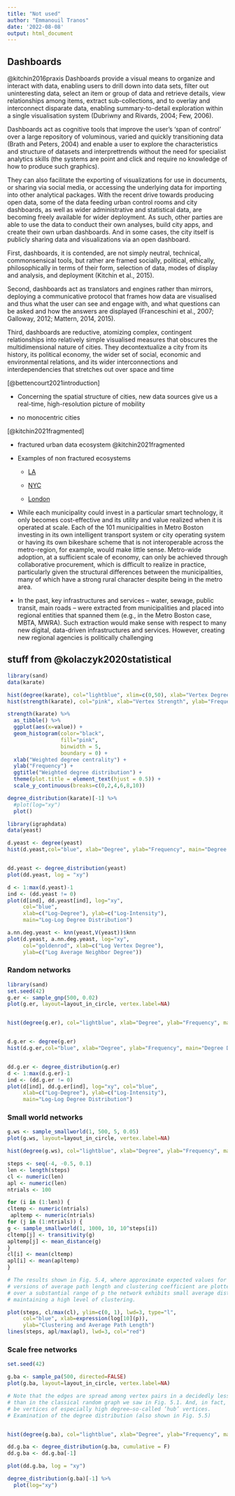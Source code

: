 ```yaml
---
title: "Not used"
author: "Emmanouil Tranos"
date: '2022-08-08'
output: html_document
---
```


## Dashboards

@kitchin2016praxis Dashboards provide a visual means to organize and interact with data, enabling users to drill down into data sets, filter out uninteresting data, select an item or group of data and retrieve details, view relationships among items, extract sub-collections, and to overlay and interconnect disparate data, enabling summary-to-detail exploration within a single visualisation system (Dubriwny and Rivards, 2004; Few, 2006). 

Dashboards act as cognitive tools that improve the user's 'span of control' over a large repository of voluminous, varied and quickly transitioning data (Brath and Peters, 2004) and enable a user to explore the characteristics and structure of datasets and interprettrends without the need for specialist analytics skills (the systems are point and click and require no knowledge of how to produce such graphics). 

They can also facilitate the exporting of visualizations for use in documents, or sharing via social media, or accessing the underlying data for importing into other analytical packages. With the recent drive towards producing open data, some of the data feeding urban control rooms and city dashboards, as well as wider administrative and statistical data, are becoming freely available for wider deployment. As such, other parties are able to use the data to conduct their own analyses, build city apps, and create their own urban dashboards. And in some cases, the city itself is publicly sharing data and visualizations via an open dashboard.

First, dashboards, it is contended, are not simply neutral, technical, commonsensical tools, but rather are framed socially, political, ethically, philosophically in terms of their form, selection of data, modes of display and analysis, and deployment (Kitchin et al., 2015).

Second, dashboards act as translators and engines rather than mirrors, deploying a communicative protocol that frames how data are visualised and thus what the user can see and engage with, and what questions can be asked and how the answers are displayed (Franceschini et al., 2007; Galloway, 2012; Mattern, 2014, 2015).

Third, dashboards are reductive, atomizing complex, contingent relationships into relatively simple visualised measures that obscures the multidimensional nature of cities. They decontextualize a city from its history, its political economy, the wider set of social, economic and environmental relations, and its wider interconnections and interdependencies that stretches out over space and time

[@bettencourt2021introduction]

-   Concerning the spatial structure of cities, new data sources give us a real-time, high-resolution picture of mobility

-   no monocentric cities

[@kitchin2021fragmented]

-   fractured urban data ecosystem @kitchin2021fragmented

-   Examples of non fractured ecosystems

    -   [LA](https://data.lacounty.gov/)

    -   [NYC](https://opendata.cityofnewyork.us/overview/)

    -   [London](https://data.london.gov.uk/)

-   While each municipality could invest in a particular smart technology, it only becomes cost-effective and its utility and value realized when it is operated at scale. Each of the 101 municipalities in Metro Boston investing in its own intelligent transport system or city operating system or having its own bikeshare scheme that is not interoperable across the metro-region, for example, would make little sense. Metro-wide adoption, at a sufficient scale of economy, can only be achieved through collaborative procurement, which is difficult to realize in practice, particularly given the structural differences between the municipalities, many of which have a strong rural character despite being in the metro area.

-   In the past, key infrastructures and services -- water, sewage, public transit, main roads -- were extracted from municipalities and placed into regional entities that spanned them (e.g., in the Metro Boston case, MBTA, MWRA). Such extraction would make sense with respect to many new digital, data-driven infrastructures and services. However, creating new regional agencies is politically challenging


## stuff from @kolaczyk2020statistical

```r

library(sand)
data(karate)

hist(degree(karate), col="lightblue", xlim=c(0,50), xlab="Vertex Degree", ylab="Frequency", main="")
hist(strength(karate), col="pink", xlab="Vertex Strength", ylab="Frequency", main="")

strength(karate) %>% 
  as_tibble() %>% 
  ggplot(aes(x=value)) +
  geom_histogram(color="black", 
                 fill="pink", 
                 binwidth = 5, 
                 boundary = 0) +
  xlab("Weighted degree centrality") +
  ylab("Frequency") + 
  ggtitle("Weighted degree distribution") +
  theme(plot.title = element_text(hjust = 0.5)) +
  scale_y_continuous(breaks=c(0,2,4,6,8,10))

degree_distribution(karate)[-1] %>% 
  #plot(log="xy")
  plot()
```


```r
library(igraphdata)
data(yeast)

d.yeast <- degree(yeast)
hist(d.yeast,col="blue", xlab="Degree", ylab="Frequency", main="Degree Distribution")


dd.yeast <- degree_distribution(yeast)
plot(dd.yeast, log = "xy")

d <- 1:max(d.yeast)-1
ind <- (dd.yeast != 0)
plot(d[ind], dd.yeast[ind], log="xy", 
     col="blue", 
     xlab=c("Log-Degree"), ylab=c("Log-Intensity"),
     main="Log-Log Degree Distribution")

a.nn.deg.yeast <- knn(yeast,V(yeast))$knn
plot(d.yeast, a.nn.deg.yeast, log="xy",
     col="goldenrod", xlab=c("Log Vertex Degree"),
     ylab=c("Log Average Neighbor Degree"))
```

### Random networks

```r
library(sand)
set.seed(42)
g.er <- sample_gnp(500, 0.02)
plot(g.er, layout=layout_in_circle, vertex.label=NA)


hist(degree(g.er), col="lightblue", xlab="Degree", ylab="Frequency", main="")


d.g.er <- degree(g.er)
hist(d.g.er,col="blue", xlab="Degree", ylab="Frequency", main="Degree Distribution")


dd.g.er <- degree_distribution(g.er)
d <- 1:max(d.g.er)-1
ind <- (dd.g.er != 0)
plot(d[ind], dd.g.er[ind], log="xy", col="blue", 
     xlab=c("Log-Degree"), ylab=c("Log-Intensity"),
     main="Log-Log Degree Distribution") 

```

### Small world networks

```r
g.ws <- sample_smallworld(1, 500, 5, 0.05)
plot(g.ws, layout=layout_in_circle, vertex.label=NA)

hist(degree(g.ws), col="lightblue", xlab="Degree", ylab="Frequency", main="")

steps <- seq(-4, -0.5, 0.1)
len <- length(steps)
cl <- numeric(len)
apl <- numeric(len)
ntrials <- 100

for (i in (1:len)) {
cltemp <- numeric(ntrials)
 apltemp <- numeric(ntrials)
for (j in (1:ntrials)) {
g <- sample_smallworld(1, 1000, 10, 10^steps[i])
cltemp[j] <- transitivity(g)
apltemp[j] <- mean_distance(g)
}
cl[i] <- mean(cltemp)
apl[i] <- mean(apltemp)
}

# The results shown in Fig. 5.4, where approximate expected values for normalized
# versions of average path length and clustering coefficient are plotted, indicate that
# over a substantial range of p the network exhibits small average distance while
# maintaining a high level of clustering.

plot(steps, cl/max(cl), ylim=c(0, 1), lwd=3, type="l",
     col="blue", xlab=expression(log[10](p)),
     ylab="Clustering and Average Path Length")
lines(steps, apl/max(apl), lwd=3, col="red")


```

### Scale free networks

```r
set.seed(42)

g.ba <- sample_pa(500, directed=FALSE)
plot(g.ba, layout=layout_in_circle, vertex.label=NA)

# Note that the edges are spread among vertex pairs in a decidedly less uniform manner
# than in the classical random graph we saw in Fig. 5.1. And, in fact, there appear to
# be vertices of especially high degree—so-called ‘hub’ vertices.
# Examination of the degree distribution (also shown in Fig. 5.5)


hist(degree(g.ba), col="lightblue", xlab="Degree", ylab="Frequency", main="")

dd.g.ba <- degree_distribution(g.ba, cumulative = F)
dd.g.ba <- dd.g.ba[-1]

plot(dd.g.ba, log = "xy")

degree_distribution(g.ba)[-1] %>% 
  plot(log="xy")
```